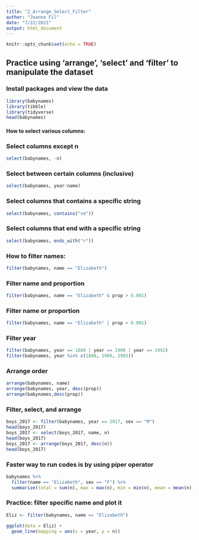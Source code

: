 ```yaml
---
title: "2_Arrange_Select_Filter"
author: "Joanne Fil"
date: "7/22/2021"
output: html_document
---
```


```r
knitr::opts_chunk$set(echo = TRUE)
```

## Practice using 'arrange', 'select' and 'filter' to manipulate the dataset

### Install packages and view the data

```r
library(babynames)
library(tibble)
library(tidyverse)
head(babynames)
```

#### How to select various columns:
### Select columns except n

```r
select(babynames, -n)
```

### Select between certain columns (inclusive)

```r
select(babynames, year:name)
```

### Select columns that contains a specific string

```r
select(babynames, contains("se"))
```

### Select columns that end with a specific string

```r
select(babynames, ends_with("r"))
```

### How to filter names:

```r
filter(babynames, name == "Elizabeth")
```

### Filter name and proportion

```r
filter(babynames, name == "Elizabeth" & prop > 0.001)
```

### Filter name or proportion

```r
filter(babynames, name == "Elizabeth" | prop > 0.001)
```

### Filter year

```r
filter(babynames, year == 1880 | year == 1900 | year == 1992)
filter(babynames, year %in% c(1880, 1900, 1992))
```

### Arrange order

```r
arrange(babynames, name)
arrange(babynames, year, desc(prop))
arrange(babynames,desc(prop))
```

### Filter, select, and arrange

```r
boys_2017 <- filter(babynames, year == 2017, sex == "M")
head(boys_2017)
boys_2017 <- select(boys_2017, name, n)
head(boys_2017)
boys_2017 <- arrange(boys_2017, desc(n))
head(boys_2017)
```

### Faster way to run codes is by using piper operator

```r
babynames %>% 
  filter(name == "Elizabeth", sex == "F") %>%
  summarize(total = sum(n), max = max(n), min = min(n), mean = mean(n))
```

### Practice: filter specific name and plot it

```r
Eliz <- filter(babynames, name == "Elizabeth") 

ggplot(data = Eliz) +
  geom_line(mapping = aes(x = year, y = n))
```













